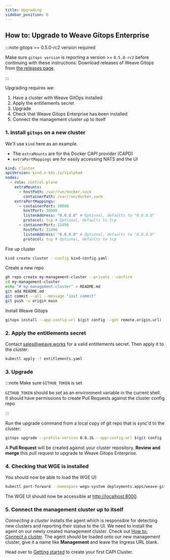 ```yaml
---
title: Upgrading
sidebar_position: 0
---
```



## How to: Upgrade to Weave Gitops Enterprise

:::note gitops >= 0.5.0-rc2 version required

Make sure `gitops version` is reporting a version >= `0.5.0-rc2` before continuing with these instructions. Download releases of Weave Gitops from [the releases page](https://github.com/weaveworks/weave-gitops/releases).

:::

Upgrading requires we:

1. Have a cluster with Weave GitOps installed
2. Apply the entitlements secret
3. Upgrade
4. Check that Weave Gitops Enterprise has been installed
5. Connect the management cluster up to itself

### 1. Install `gitops` on a new cluster

We'll use `kind` here as an example.

- The `extraMounts` are for the Docker CAPI provider (CAPD)
- `extraPortMappings` are for easily accessing NATS and the UI

```yaml title="kind-config.yaml"
kind: Cluster
apiVersion: kind.x-k8s.io/v1alpha4
nodes:
  - role: control-plane
    extraMounts:
      - hostPath: /var/run/docker.sock
        containerPath: /var/run/docker.sock
    extraPortMappings:
      - containerPort: 30080
        hostPort: 30080
        listenAddress: "0.0.0.0" # Optional, defaults to "0.0.0.0"
        protocol: tcp # Optional, defaults to tcp
      - containerPort: 31490
        hostPort: 31490
        listenAddress: "0.0.0.0" # Optional, defaults to "0.0.0.0"
        protocol: tcp # Optional, defaults to tcp
```

Fire up cluster

```bash
kind create cluster --config kind-config.yaml
```

Create a new repo

```bash
gh repo create my-management-cluster --private --confirm
cd my-management-cluster
echo "# my-management-cluster" > README.md
git add README.md
git commit --all --message "init commit"
git push -u origin main
```

Install Weave Gitops

```bash
gitops install --app-config-url $(git config --get remote.origin.url)
```

### 2. Apply the entitlements secret

Contact sales@weave.works for a valid entitlements secret. Then apply it to the cluster:

```bash
kubectl apply -f entitlements.yaml
```

### 3. Upgrade

:::note Make sure `GITHUB_TOKEN` is set

`GITHUB_TOKEN` should be set as an environment variable in the current shell. It should have permissions to create Pull Requests against the cluster config repo

:::

Run the upgrade command from a local copy of git repo that is sync'd to the cluster:

```bash
gitops upgrade --profile-version 0.0.16 --app-config-url $(git config --get remote.origin.url)
```

A **Pull Request** will be created against your cluster repository. **Review and merge** this pull request to upgrade to Weave Gitops Enterprise.

### 4. Checking that WGE is installed

You should now be able to load the WGE UI:

```bash
kubectl port-forward --namespace wego-system deployments.apps/weave-gitops-enterprise-nginx-ingress-controller 8000:80
```

The WGE UI should now be accessible at [http://localhost:8000](http://localhost:8000).

### 5. Connect the management cluster up to itself

_Connecting a cluster_ installs the agent which is responsible for detecting new clusters and reporting their status to the UI. We need to install the agent on our newly created management cluster. Check out [How to: Connect a cluster](../cluster-management/managing-existing-clusters.mdx#how-to-connect-a-cluster). The agent should be loaded onto our new management cluster, give it a name like **Management** and leave the Ingress URL blank.

Head over to [Getting started](../cluster-management/getting-started.mdx) to create your first CAPI Cluster.
